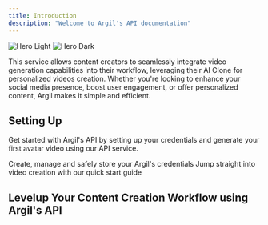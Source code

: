 ```yaml
---
title: Introduction
description: "Welcome to Argil's API documentation"
---
```



<Frame>
  <img
    className="block dark:hidden"
    src="/images/hero-light.svg"
    style={{borderRadius: '8px'}}
    alt="Hero Light"
  />
  <img
    className="hidden dark:block"
    src="/images/hero-dark.svg"
    style={{borderRadius: '8px'}}
    alt="Hero Dark"
  />
</Frame>

This service allows content creators to seamlessly integrate video generation capabilities into their workflow, leveraging their AI Clone for personalized videos creation. Whether you're looking to enhance your social media presence, boost user engagement, or offer personalized content, Argil makes it simple and efficient.

## Setting Up

Get started with Argil's API by setting up your credentials and generate your first avatar video using our API service.

<CardGroup cols={2}>
  <Card
    title="Manage API Keys"
    icon="key"
    href="/pages/get-started/credentials"
  >
    Create, manage and safely store your Argil's credentials
  </Card>
  <Card
    title="Quickstart"
    icon="flag-checkered"
    href="/pages/get-started/quickstart"
  >
    Jump straight into video creation with our quick start guide
  </Card>
</CardGroup>

## Levelup Your Content Creation Workflow using Argil's API

<Integrations />
